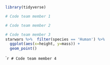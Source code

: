 ```r
library(tidyverse)
```
```r
# Code team member 1
```

```r
# Code team member 2
```


```r
# Code team member 3
starwars %>%  filter(species == 'Human') %>% 
  ggplot(aes(x=height, y=mass)) +
  geom_point() 
```

```r
# Code team member 4
``